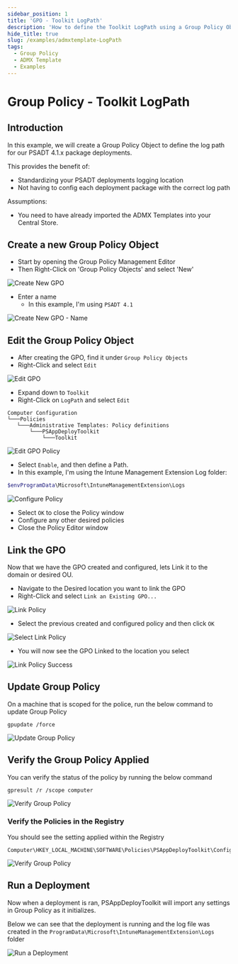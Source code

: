 ```yaml
---
sidebar_position: 1
title: 'GPO - Toolkit LogPath'
description: 'How to define the Toolkit LogPath using a Group Policy Object'
hide_title: true
slug: /examples/admxtemplate-LogPath
tags:
  - Group Policy
  - ADMX Template
  - Examples
---
```


# Group Policy - Toolkit LogPath

## Introduction

In this example, we will create a Group Policy Object to define the log path for our PSADT 4.1.x package deployments.

This provides the benefit of:
- Standardizing your PSADT deployments logging location
- Not having to config each deployment package with the correct log path

Assumptions:
- You need to have already imported the ADMX Templates into your Central Store.

## Create a new Group Policy Object

 - Start by opening the Group Policy Management Editor
 - Then Right-Click on 'Group Policy Objects' and select 'New' 

 ![Create New GPO](../images/example-admx-LogPath-00-GPO-new.png)

 - Enter a name
    - In this example, I'm using `PSADT 4.1`

 ![Create New GPO - Name](../images/example-admx-LogPath-01-GPO-new.png)

## Edit the Group Policy Object

- After creating the GPO, find it under `Group Policy Objects`
- Right-Click and select `Edit`

 ![Edit GPO](../images/example-admx-LogPath-02-GPO-new.png)

- Expand down to `Toolkit`
- Right-Click on `LogPath` and select `Edit`

 ```
Computer Configuration
└───Policies
    └───Administrative Templates: Policy definitions
        └───PSAppDeployToolkit
            └───Toolkit
```

 ![Edit GPO Policy](../images/example-admx-LogPath-03-GPO-new.png)

 - Select `Enable`, and then define a Path.
 - In this example, I'm using the Intune Management Extension Log folder:

 ```powershell
 $envProgramData\Microsoft\IntuneManagementExtension\Logs
 ```

![Configure Policy](../images/example-admx-LogPath-04-GPO-new.png)

- Select `OK` to close the Policy window
- Configure any other desired policies
- Close the Policy Editor window

## Link the GPO

Now that we have the GPO created and configured, lets Link it to the domain or desired OU.

- Navigate to the Desired location you want to link the GPO
- Right-Click and select `Link an Existing GPO...`

![Link Policy](../images/example-admx-LogPath-05-GPO-new.png)

- Select the previous created and configured policy and then click `OK`

![Select Link Policy](../images/example-admx-LogPath-06-GPO-new.png)

- You will now see the GPO Linked to the location you select

![Link Policy Success](../images/example-admx-LogPath-07-GPO-new.png)

## Update Group Policy

On a machine that is scoped for the police, run the below command to update Group Policy

```
gpupdate /force
```

![Update Group Policy](../images/example-admx-LogPath-08-GPO-new.png)

## Verify the Group Policy Applied

You can verify the status of the policy by running the below command

```
gpresult /r /scope computer
```

![Verify Group Policy](../images/example-admx-LogPath-09-GPO-new.png)

### Verify the Policies in the Registry

You should see the setting applied within the Registry

```
Computer\HKEY_LOCAL_MACHINE\SOFTWARE\Policies\PSAppDeployToolkit\Config\Toolkit
```

![Verify Group Policy](../images/example-admx-LogPath-10-GPO-new.png)

## Run a Deployment

Now when a deployment is ran, PSAppDeployToolkit will import any settings in Group Policy as it initializes.

Below we can see that the deployment is running and the log file was created in the `ProgramData\Microsoft\IntuneManagementExtension\Logs` folder

![Run a Deployment](../images/example-admx-LogPath-11-GPO-new.png)